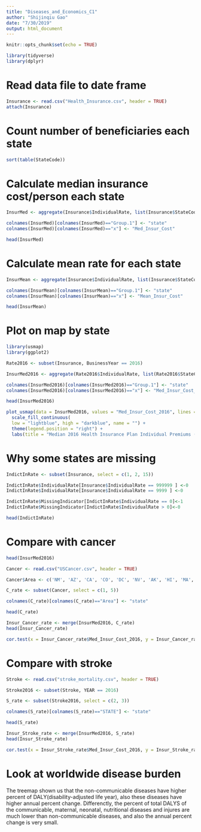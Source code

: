 ```yaml
---
title: "Diseases_and_Economics_C1"
author: "Shijinqiu Gao"
date: "7/30/2019"
output: html_document
---
```


```r
knitr::opts_chunk$set(echo = TRUE)
```

```r
library(tidyverse)
library(dplyr)
```


# Read data file to date frame
```r
Insurance <- read.csv("Health_Insurance.csv", header = TRUE)
attach(Insurance)
```

# Count number of beneficiaries each state

```r
sort(table(StateCode))
```


# Calculate median insurance cost/person each state
```r
InsurMed <- aggregate(Insurance$IndividualRate, list(Insurance$StateCode), median)

colnames(InsurMed)[colnames(InsurMed)=="Group.1"] <- "state"
colnames(InsurMed)[colnames(InsurMed)=="x"] <- "Med_Insur_Cost"

head(InsurMed)
```


# Calculate mean rate for each state
```r
InsurMean <- aggregate(Insurance$IndividualRate, list(Insurance$StateCode), mean)

colnames(InsurMean)[colnames(InsurMean)=="Group.1"] <- "state"
colnames(InsurMean)[colnames(InsurMean)=="x"] <- "Mean_Insur_Cost"

head(InsurMean)
```

# Plot on map by state
```r
library(usmap)
library(ggplot2)
```

```r
Rate2016 <- subset(Insurance, BusinessYear == 2016)

InsurMed2016 <- aggregate(Rate2016$IndividualRate, list(Rate2016$StateCode), median)

colnames(InsurMed2016)[colnames(InsurMed2016)=="Group.1"] <- "state"
colnames(InsurMed2016)[colnames(InsurMed2016)=="x"] <- "Med_Insur_Cost_2016"

head(InsurMed2016)
```


```r
plot_usmap(data = InsurMed2016, values = "Med_Insur_Cost_2016", lines = "grey") +
  scale_fill_continuous(
  low = "lightblue", high = "darkblue", name = "") +
  theme(legend.position = "right") +
  labs(title = "Median 2016 Health Insurance Plan Individual Premiums ($/month)") 
```



# Why some states are missing

```r
IndictInRate <- subset(Insurance, select = c(1, 2, 15))

IndictInRate$IndividualRate[Insurance$IndividualRate == 999999 ] <-0
IndictInRate$IndividualRate[Insurance$IndividualRate == 9999 ] <-0

IndictInRate$MissingIndicator[IndictInRate$IndividualRate == 0]<-1
IndictInRate$MissingIndicator[IndictInRate$IndividualRate > 0]<-0

head(IndictInRate)
```

# Compare with cancer

```r
head(InsurMed2016)
```

```r
Cancer <- read.csv("USCancer.csv", header = TRUE)

Cancer$Area <- c('NM', 'AZ', 'CA', 'CO', 'DC', 'NV', 'AK', 'HI', 'MA', 'OR', 'TX', 'UT', 'VA', 'WY', 'FL', 'ID', 'IN', 'MD', 'MI', 'MN', 'MO', 'NE', 'ND', 'OK', 'RI', 'SC', 'SD', 'TN', 'VT', 'MA', 'AL', 'AR', 'CT', 'DE', 'GA', 'IL', 'IA', 'KS', 'KY', 'LA', 'ME', 'MS', 'MT', 'NH', 'NJ', 'NY', 'NC', 'OH', 'PA', 'WV', 'WI')

C_rate <- subset(Cancer, select = c(1, 5))

colnames(C_rate)[colnames(C_rate)=="Area"] <- "state"

head(C_rate)
```


```r
Insur_Cancer_rate <- merge(InsurMed2016, C_rate)
head(Insur_Cancer_rate)
```

```r
cor.test(x = Insur_Cancer_rate$Med_Insur_Cost_2016, y = Insur_Cancer_rate$AgeAdjustedRate, method = 'spearman')
```


# Compare with stroke

```r
Stroke <- read.csv("stroke_mortality.csv", header = TRUE)

Stroke2016 <- subset(Stroke, YEAR == 2016)

S_rate <- subset(Stroke2016, select = c(2, 3))

colnames(S_rate)[colnames(S_rate)=="STATE"] <- "state"

head(S_rate)
```


```r
Insur_Stroke_rate <- merge(InsurMed2016, S_rate)
head(Insur_Stroke_rate)
```

```r
cor.test(x = Insur_Stroke_rate$Med_Insur_Cost_2016, y = Insur_Stroke_rate$RATE, method = 'spearman')
```


# Look at worldwide disease burden

The treemap shown us that the non-communicable diseases have higher percent of DALY(disability-adjusted life year), also these diseases have higher annual percent change. Differenctly, the percent of total DALYS of the communicable, maternal, neonatal, nutritional diseases and injures are much lower than non-communicable diseases, and also the annual percent change is very small. 



























